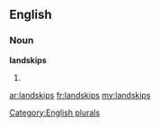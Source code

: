 ==English==

===Noun===
'''landskips'''

# {{plural of|[[landskip]]}}

[[Category:English plurals]]

[[ar:landskips]]
[[fr:landskips]]
[[my:landskips]]